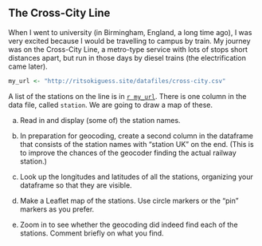 ## The Cross-City Line

When I went to university (in Birmingham, England, a long time ago), I was very excited because I would be travelling to campus by train. My journey was on the Cross-City Line, a metro-type service with lots of stops short distances apart, but run in those days by diesel trains (the electrification came later). 

```r
my_url <- "http://ritsokiguess.site/datafiles/cross-city.csv"
```


A list of the stations on the line is in [`r my_url`](`r my_url`). There is one column in the data file, called `station`. We are going to draw a map of these.

(a) Read in and display (some of) the station names.


(b) In preparation for geocoding, create a second column in the dataframe that consists of the station names with "station UK" on the end. (This is to improve the chances of the geocoder finding the actual railway station.)


(c) Look up the longitudes and latitudes of all the stations, organizing your dataframe so that they are visible.


(d) Make a Leaflet map of the stations. Use circle markers or the "pin" markers as you prefer.



(e) Zoom in to see whether the geocoding did indeed find each of the stations. Comment briefly on what you find.



